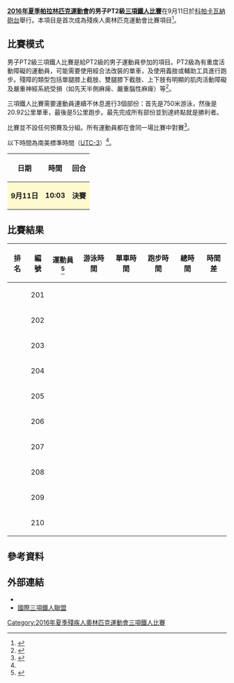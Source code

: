 {{noteTA|G1=Sports}}
{{Infobox Paralympic event
| event       = 男子PT2級三項鐵人
| games       = 2016年夏季
| image       = [[File:Triathlon_pictogram.svg|120px]]
| caption     = 
| venue       = [[科帕卡瓦納砲台|科帕卡瓦納砲台]]
| dates       = 9月11日
| competitors = 10
| nations     = 8
| gold        =  
| goldNPC     =  
| silver      =  
| silverNPC   =  
| bronze      =  
| bronzeNPC   =  
| prev        = 
| next        = [[2020年夏季殘疾人奧林匹克運動會男子PT2級三項鐵人比賽|2020]]
}}
{{2016年夏季殘疾人奧林匹克運動會三項鐵人比賽}}
'''[[2016年夏季帕拉林匹克運動會|2016年夏季帕拉林匹克運動會]]的男子PT2級[[2016年夏季殘疾人奧林匹克運動會三項鐵人比賽|三項鐵人比賽]]'''在9月11日於[[科帕卡瓦納砲台|科帕卡瓦納砲台]]舉行。本項目是首次成為殘疾人奧林匹克運動會比賽項目<ref name=official>{{cite web|title=Paralympic Triathlon|url=https://www.rio2016.com/en/paralympics/triathlon|website=Rio 2016 Summer Paralympics|accessdate=2016-09-01|archive-date=2016-08-28|archive-url=https://web.archive.org/web/20160828180506/https://www.rio2016.com/en/paralympics/triathlon|dead-url=no}}</ref>。

== 比賽模式 ==
男子PT2級三項鐵人比賽是給PT2級的男子運動員參加的項目。PT2級為有重度活動障礙的運動員，可能需要使用經合法改裝的單車，及使用義肢或輔助工具進行跑步。殘障的類型包括單腿膝上截肢、雙腿膝下截肢、上下肢有明顯的肌肉活動障礙及嚴重神經系統受損（如先天半側麻痺、嚴重腦性麻痺）等<ref>{{Cite web |url=https://www.paralympic.org/sites/default/files/document/150915170806821_2015_09_15%2BExplanatory%2Bguide%2BClassification_summer%2BFINAL%2B_5.pdf |title=Explanatory guide to Paralympic classification |accessdate=2016-09-01 |archive-date=2016-08-27 |archive-url=https://web.archive.org/web/20160827205502/https://www.paralympic.org/sites/default/files/document/150915170806821_2015_09_15%2BExplanatory%2Bguide%2BClassification_summer%2BFINAL%2B_5.pdf |dead-url=no }}</ref>。

三項鐵人比賽需要運動員連續不休息進行3個部份：首先是750米游泳，然後是20.92公里單車，最後是5公里跑步。最先完成所有部份並到達終點就是勝利者。

比賽並不設任何預賽及分組。所有運動員都在會同一場比賽中對賽<ref name=explanation>{{Cite web |url=http://www.paralimpicos.es/publicacion/ficheros/Paralympic%20Explanatory%20Guide%20_%20Canoe.pdf |title=Canoe Explanatory Guide |accessdate=2016-09-01 |archive-date=2016-09-13 |archive-url=https://web.archive.org/web/20160913085301/http://www.paralimpicos.es/publicacion/ficheros/Paralympic%20Explanatory%20Guide%20_%20Canoe.pdf |dead-url=yes }}</ref>。

以下時間為南美標準時間（[[UTC-3|UTC-3]]）<ref name=explanation/>。
{| class="wikitable" style="text-align:center" width=400px
! 日期
! 時間
! 回合
|-
|style=background:lemonchiffon| '''9月11日''' ||style=background:lemonchiffon| '''10:03''' || style=background:lemonchiffon| '''決賽''' 
|}

== 比賽結果 ==
{| class="wikitable sortable" style="text-align:center"
!data-sort-type="number"|排名
!編號
!運動員<ref>{{Cite web |url=http://www.triathlon.org/paralympics/start_lists |title=Start Lists |accessdate=2016-09-01 |archive-date=2016-09-01 |archive-url=https://web.archive.org/web/20160901183624/http://www.triathlon.org/paralympics/start_lists |dead-url=no }}</ref>
!游泳時間
!單車時間
!跑步時間
!總時間
!時間差
|-
|  || 201 || {{flagIPCathlete|[[Stephane_Bahier|Stephane Bahier]]|FRA|2016年夏季}} ||  ||  ||  ||  || 
|-
|  || 202 || {{flagIPCathlete|[[Michele_Ferrarin|Michele Ferrarin]]|ITA|2016年夏季}} ||  ||  ||  ||  || 
|-
|  || 203 || {{flagIPCathlete|[[Giovanni_Sasso|Giovanni Sasso]]|ITA|2016年夏季}} ||  ||  ||  ||  || 
|-
|  || 204 || {{flagIPCathlete|[[Mark_Barr|Mark Barr]]|USA|2016年夏季}} ||  ||  ||  ||  || 
|-
|  || 205 || {{flagIPCathlete|[[Mohamed_Lahna|Mohamed Lahna]]|MAR|2016年夏季}} ||  ||  ||  ||  || 
|-
|  || 206 || {{flagIPCathlete|[[Andrew_Lewis|Andrew Lewis]]|GBR|2016年夏季}} ||  ||  ||  ||  || 
|-
|  || 207 || {{flagIPCathlete|[[Ryan_Taylor|Ryan Taylor]]|GBR|2016年夏季}} ||  ||  ||  ||  || 
|-
|  || 208 || {{flagIPCathlete|[[Lionel_Morales|Lionel Morales]]|ESP|2016年夏季}} ||  ||  ||  ||  || 
|-
|  || 209 || {{flagIPCathlete|[[Brant_Garvey|Brant Garvey]]|AUS|2016年夏季}} ||  ||  ||  ||  || 
|-
|  || 210 || {{flagIPCathlete|[[Stefan_Loesler|Stefan Loesler]]|GER|2016年夏季}} ||  ||  ||  ||  || 
|}

== 參考資料 ==
{{reflist}}

== 外部連結 ==
* {{Official|https://www.rio2016.com/en/paralympics/triathlon}}{{pt}}{{en}}{{es}}{{fr}}
* [http://www.triathlon.org/ 國際三項鐵人聯盟]{{Wayback|url=http://www.triathlon.org/ |date=20110303233124 }}{{en}}

[[Category:2016年夏季殘疾人奧林匹克運動會三項鐵人比賽|Category:2016年夏季殘疾人奧林匹克運動會三項鐵人比賽]]